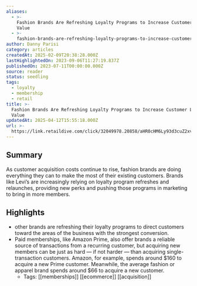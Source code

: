 ```yaml
---
aliases:
  - >-
    Fashion Brands Are Refreshing Loyalty Programs to Increase Customer Lifetime
    Value
  - >-
    fashion-brands-are-refreshing-loyalty-programs-to-increase-customer-lifetime-value-2
author: Danny Parisi
category: articles
createdAt: 2025-02-09T20:38:28.000Z
lastHighlightedOn: 2023-09-06T11:27:19.837Z
publishedOn: 2023-07-11T00:00:00.000Z
source: reader
status: seedling
tags:
  - loyalty
  - membership
  - retail
title: >-
  Fashion Brands Are Refreshing Loyalty Programs to Increase Customer Lifetime
  Value
updatedAt: 2025-04-12T15:55:18.000Z
url: >-
  https://link.retaildive.com/click/32049978.20858/aHR0cHM6Ly93d3cuZ2xvc3N5LmNvL2Zhc2hpb24vZmFzaGlvbi1icmFuZHMtYXJlLXJlZnJlc2hpbmctbG95YWx0eS1wcm9ncmFtcy10by1pbmNyZWFzZS1jdXN0b21lci1saWZldGltZS12YWx1ZS8_dXRtX2NhbXBhaWduPWdsb3NzeWRpcyZ1dG1fbWVkaXVtPXJzcyZ1dG1fc291cmNlPWdlbmVyYWwtcnNz/637e582e0821e0a3d7090092Bc647a713
---
```

## Summary

As customer acquisition costs continue to rise, fashion brands are doing everything they can to make the most of their existing customers. Brands like Levi’s are increasingly relying on loyalty program refreshes and relaunches, providing new perks and pushing those programs in marketing to bring in more members.

## Highlights

- other brands are refreshing their loyalty programs to direct customers toward the areas of the business with the strongest conversion.
- Paid memberships, like Amazon Prime, also offer brands a reliable source of transactions from a recurring customer, but acquiring new members can be just as hard — if not harder — than acquiring single-transaction customers. Amazon, for example, spends around $160 to acquire a new Prime customer. Meanwhile, the average fashion or apparel brand spends around $66 to acquire a new customer.
    - Tags: [[memberships]] [[ecommerce]] [[acquisition]]

